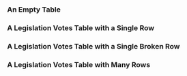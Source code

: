 
<Meta title="Library/Tables/MeetingVotesTable" component={MeetingVotesTable} />

### An Empty Table

<Props of={MeetingVotesTable} />

<Story name="Empty Legislation Vote Table">
  <MeetingVotesTable
    votesPage={[]}
  />
</Story>

### A Legislation Votes Table with a Single Row
<Story name="Single Legislation Vote">
  <MeetingVotesTable
    votesPage={
    [
      {
        matter:{
          id: 'example-legislation-id',
          description: "A description of the legislation",
          name: text('Meeting Votes Single Row Legislation Name', "IRC 188"),
        },
        date:new Date(),
        council_decision:"Adopted",
        votes:
          object("Individual Councilor Votes", [
            {
            name: "Alice",
            decision: "Approve",
            id: "vote1"
          },
          {
            name: "Bob",
            decision: "Approve",
            id: "vote2"
          },
          {
            name: "Charlie",
            decision: "Approve",
            id: "vote3"
          },
          {
            name: "Denise",
            decision: "Reject",
            id: "vote4"
          },
          {
            name: "Elton",
            decision: "Abstain",
            id: "vote5"
          },
          {
            name: "Floyd",
            decision: "Reject",
            id: "vote6"
          },
          {
            name: "Gregory",
            decision: "Approve",
            id: "vote7"
          },
          {
            name: "Haley",
            decision: "Reject",
            id: "vote8"
          },
          {
            name: "Ivan",
            decision: "Abstain",
            id: "vote9"
          }
          ])
      }
    ]}
  />
</Story>

### A Legislation Votes Table with a Single Broken Row
<Story name="Single Broken Legislation Row">
  <MeetingVotesTable
    votesPage={
    [
      {
        matter:{
          id: 'example-legislation-id',
          description: "A description of the legislation",
          name: text('Row 1 Title of Legislation', "IRC 189"),
        },
        date:new Date(),
        council_decision:"Adopted",
        votes:
          object("Individual Councilor Votes Cell 1", [
            {
            name: "Alice",
            personId: "personId1",
            decision: "Approve",
            id: "vote1"
          },
          {
            name: "Bob",
            personId: "personId1",
            decision: "Approve",
            id: "vote2"
          },
          {
            name: "Charlie",
            personId: "personId1",
            decision: "Approve",
            id: "vote3"
          },
          {
            name: "Denise",
            personId: "personId1",
            decision: "Approve",
            id: "vote4"
          },
          {
            name: "Elton",
            personId: "personId1",
            decision: "Abstain",
            id: "vote5"
          },
          {
            name: "Floyd",
            personId: "personId1",
            decision: "Reject",
            id: "vote6"
          },
          {
            name: "Gregory",
            personId: "personId1",
            decision: "Approve",
            id: "vote7"
          },
          {
            name: "Haley",
            personId: "personId1",
            decision: "Reject",
            id: "vote8"
          },
          {
            name: "Ivan",
            personId: "personId1",
            decision: "Abstain",
            id: "vote9"
          }
          ])
      },
      {
        matter:{
          id: 'example-legislation-id',
          description: "A description of the legislation",
          name: text('Row 2 Title of Legislation', "IRC 200"),
        },
        date:new Date(),
        council_decision:"Adopted",
        votes:
          object("Individual Councilor Votes Cell 2", [
            {
            name: "Alice",
            personId: "personId1",
            decision: "Approve",
            id: "vote1"
          },
          {
            name: "Bob",
            personId: "personId1",
            decision: "Approve",
            id: "vote2"
          },
          {
            name: "Charlie",
            personId: "personId1",
            decision: "Approve",
            id: "vote3"
          },
          {
            name: "Denise",
            personId: "personId1",
            decision: "Reject",
            id: "vote4"
          },
          {
            name: "Elton",
            personId: "personId1",
            decision: "Abstain",
            id: "vote5"
          },
          {
            name: "Floyd",
            personId: "personId1",
            decision: "Reject",
            id: "vote6"
          },
          {
            name: "Gregory",
            personId: "personId1",
            decision: "Approve",
            id: "vote7"
          },
          {
            name: "Haley",
            personId: "personId1",
            decision: "Reject",
            id: "vote8"
          },
          {
            name: "Ivan",
            personId: "personId1",
            decision: "Abstain",
            id: "vote9"
          }
          ])
      },
      {broken: "simulating a broken row due to missing or malformed data"},
      {
        matter:{
          id: 'example-legislation-id',
          description: "A description of the legislation",
          name: text('Row 4 Title of Legislation', "IRC 201"),
        },
        date:new Date(),
        council_decision:"Rejected",
        votes:
          object("Individual Councilor Votes Cell 4", [
            {
            name: "Alice",
            personId: "personId1",
            decision: "Reject",
            id: "vote1"
          },
          {
            name: "Bob",
            personId: "personId1",
            decision: "Reject",
            id: "vote2"
          },
          {
            name: "Charlie",
            personId: "personId1",
            decision: "Reject",
            id: "vote3"
          },
          {
            name: "Denise",
            personId: "personId1",
            decision: "Reject",
            id: "vote4"
          },
          {
            name: "Elton",
            personId: "personId1",
            decision: "Abstain",
            id: "vote5"
          },
          {
            name: "Floyd",
            personId: "personId1",
            decision: "Reject",
            id: "vote6"
          },
          {
            name: "Gregory",
            personId: "personId1",
            decision: "Approve",
            id: "vote7"
          },
          {
            name: "Haley",
            personId: "personId1",
            decision: "Reject",
            id: "vote8"
          },
          {
            name: "Ivan",
            personId: "personId1",
            decision: "Abstain",
            id: "vote9"
          }
          ])
      }
    ]}
  />
</Story>


### A Legislation Votes Table with Many Rows

<Story name="Many Legislation Rows, each with Many Votes">
  <MeetingVotesTable
    votesPage={
    [
      {
        matter:{
          id: 'example-legislation-id',
          description: "A description of the legislation",
          name: text('Row 1 Title of Legislation', "IRC 189"),
        },
        date:new Date(),
        council_decision:"Adopted",
        votes:
          object("Individual Councilor Votes Cell 1", [
            {
            name: "Alice",
            personId: "personId1",
            decision: "Approve",
            id: "vote1"
          },
          {
            name: "Bob",
            personId: "personId1",
            decision: "Approve",
            id: "vote2"
          },
          {
            name: "Charlie",
            personId: "personId1",
            decision: "Approve",
            id: "vote3"
          },
          {
            name: "Denise",
            personId: "personId1",
            decision: "Approve",
            id: "vote4"
          },
          {
            name: "Elton",
            personId: "personId1",
            decision: "Abstain",
            id: "vote5"
          },
          {
            name: "Floyd",
            personId: "personId1",
            decision: "Reject",
            id: "vote6"
          },
          {
            name: "Gregory",
            personId: "personId1",
            decision: "Approve",
            id: "vote7"
          },
          {
            name: "Haley",
            personId: "personId1",
            decision: "Reject",
            id: "vote8"
          },
          {
            name: "Ivan",
            personId: "personId1",
            decision: "Abstain",
            id: "vote9"
          }
          ])
      },
      {
        matter:{
          id: 'example-legislation-id',
          description: "A description of the legislation",
          name: text('Row 2 Title of Legislation', "IRC 200"),
        },
        date:new Date(),
        council_decision:"Adopted",
        votes:
          object("Individual Councilor Votes Cell 2", [
            {
            name: "Alice",
            personId: "personId1",
            decision: "Approve",
            id: "vote1"
          },
          {
            name: "Bob",
            personId: "personId1",
            decision: "Approve",
            id: "vote2"
          },
          {
            name: "Charlie",
            personId: "personId1",
            decision: "Approve",
            id: "vote3"
          },
          {
            name: "Denise",
            personId: "personId1",
            decision: "Reject",
            id: "vote4"
          },
          {
            name: "Elton",
            personId: "personId1",
            decision: "Abstain",
            id: "vote5"
          },
          {
            name: "Floyd",
            personId: "personId1",
            decision: "Reject",
            id: "vote6"
          },
          {
            name: "Gregory",
            personId: "personId1",
            decision: "Approve",
            id: "vote7"
          },
          {
            name: "Haley",
            personId: "personId1",
            decision: "Reject",
            id: "vote8"
          },
          {
            name: "Ivan",
            personId: "personId1",
            decision: "Abstain",
            id: "vote9"
          }
          ])
      },
      {
        matter:{
          id: 'example-legislation-id',
          description: "A description of the legislation",
          name: text('Row 3 Title of Legislation', "IRC 290"),
        },
        date:new Date(),
        council_decision:"In Progress",
        votes:
          object("Individual Councilor Votes Cell 3", [
            {
            name: "Alice",
            personId: "personId1",
            decision: "Reject",
            id: "vote1"
          },
          {
            name: "Bob",
            personId: "personId1",
            decision: "Approve",
            id: "vote2"
          },
          {
            name: "Charlie",
            personId: "personId1",
            decision: "Approve",
            id: "vote3"
          },
          {
            name: "Denise",
            personId: "personId1",
            decision: "Reject",
            id: "vote4"
          },
          {
            name: "Elton",
            personId: "personId1",
            decision: "Abstain",
            id: "vote5"
          },
          {
            name: "Floyd",
            personId: "personId1",
            decision: "Reject",
            id: "vote6"
          },
          {
            name: "Gregory",
            personId: "personId1",
            decision: "Approve",
            id: "vote7"
          },
          {
            name: "Haley",
            personId: "personId1",
            decision: "Reject",
            id: "vote8"
          },
          {
            name: "Ivan",
            personId: "personId1",
            decision: "Abstain",
            id: "vote9"
          }
          ])
      },
      {
        matter:{
          id: 'example-legislation-id',
          description: "A description of the legislation",
          name: text('Row 4 Title of Legislation', "IRC 201"),
        },
        date:new Date(),
        council_decision:"Rejected",
        votes:
          object("Individual Councilor Votes Cell 4", [
            {
            name: "Alice",
            personId: "personId1",
            decision: "Reject",
            id: "vote1"
          },
          {
            name: "Bob",
            personId: "personId1",
            decision: "Reject",
            id: "vote2"
          },
          {
            name: "Charlie",
            personId: "personId1",
            decision: "Reject",
            id: "vote3"
          },
          {
            name: "Denise",
            personId: "personId1",
            decision: "Reject",
            id: "vote4"
          },
          {
            name: "Elton",
            personId: "personId1",
            decision: "Abstain",
            id: "vote5"
          },
          {
            name: "Floyd",
            personId: "personId1",
            decision: "Reject",
            id: "vote6"
          },
          {
            name: "Gregory",
            personId: "personId1",
            decision: "Approve",
            id: "vote7"
          },
          {
            name: "Haley",
            personId: "personId1",
            decision: "Reject",
            id: "vote8"
          },
          {
            name: "Ivan",
            personId: "personId1",
            decision: "Abstain",
            id: "vote9"
          }
          ])
      }
    ]}
  />
</Story>